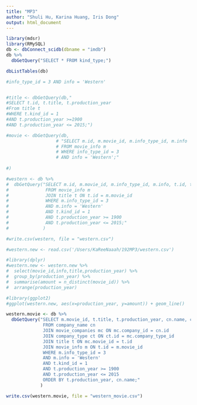 ```yaml
---
title: "MP3"
author: "Shuli Hu, Karina Huang, Iris Dong"
output: html_document
---
```


```r
library(mdsr)
library(RMySQL)
db <- dbConnect_scidb(dbname = "imdb")
db %>%
  dbGetQuery("SELECT * FROM kind_type;")
```

```r
dbListTables(db)
```
```r
#info_type_id = 3 AND info = 'Western'


#title <- dbGetQuery(db,"
#SELECT t.id, t.title, t.production_year
#From title t
#WHERE t.kind_id = 1
#AND t.production_year >=1900
#AND t.production_year <= 2015;")

```

```r
#movie <- dbGetQuery(db,
                   # "SELECT m.id, m.movie_id, m.info_type_id, m.info
                   # FROM movie_info m
                   # WHERE info_type_id = 3
                   # AND info = 'Western';"
  
#)

```

```r
#western <- db %>%
#  dbGetQuery("SELECT m.id, m.movie_id, m.info_type_id, m.info, t.id, t.title, t.production_year
#              FROM movie_info m
#              JOIN title t ON t.id = m.movie_id
#              WHERE m.info_type_id = 3
#              AND m.info = 'Western'
#              AND t.kind_id = 1
#              AND t.production_year >= 1900
#              AND t.production_year <= 2015;"
#             )
```

```r
#write.csv(western, file = "western.csv")
```


```r
#western.new <- read.csv('/Users/KaReeNaaah/192MP3/western.csv')
```

```r
#library(dplyr)
#western.new <- western.new %>%
#  select(movie_id,info,title,production_year) %>%
#  group_by(production_year) %>%
#  summarise(amount = n_distinct(movie_id)) %>%
#  arrange(production_year)
```

```r
#library(ggplot2)
#ggplot(western.new, aes(x=production_year, y=amount)) + geom_line()
```


```r
western.movie <- db %>%
  dbGetQuery("SELECT m.movie_id, t.title, t.production_year, cn.name, ct.kind
              FROM company_name cn
              JOIN movie_companies mc ON mc.company_id = cn.id
              JOIN company_type ct ON ct.id = mc.company_type_id
              JOIN title t ON mc.movie_id = t.id
              JOIN movie_info m ON t.id = m.movie_id
              WHERE m.info_type_id = 3
              AND m.info = 'Western'
              AND t.kind_id = 1
              AND t.production_year >= 1900
              AND t.production_year <= 2015
              ORDER BY t.production_year, cn.name;"
             )
```

```r
write.csv(western.movie, file = "western_movie.csv")
```




















